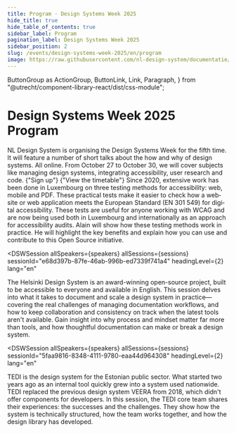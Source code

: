 ```yaml
---
title: Program · Design Systems Week 2025
hide_title: true
hide_table_of_contents: true
sidebar_label: Program
pagination_label: Design Systems Week 2025
sidebar_position: 2
slug: /events/design-systems-week-2025/en/program
image: https://raw.githubusercontent.com/nl-design-system/documentatie/assets/community-design-systems-week-2025.png
---
```


  ButtonGroup as ActionGroup,
  ButtonLink,
  Link,
  Paragraph,
} from "@utrecht/component-library-react/dist/css-module";

# Design Systems Week 2025 Program

<Paragraph lead>
  NL Design System is organising the Design Systems Week for the fifth time. It will feature a number of short talks
  about the how and why of design systems. All online. From October 27 to October 30, we will cover subjects like
  managing design systems, integrating accessibility, user research and code.
</Paragraph>

<ActionGroup>
  <ButtonLink href="/events/design-systems-week/en/sign-up" appearance="primary-action-button">
    {"Sign up"}
    <IconChevronRight />
  </ButtonLink>
  <ButtonLink href="/events/design-systems-week-2025/en/program" appearance="secondary-action-button">
    {"View the timetable"}
    <IconChevronRight />
  </ButtonLink>
</ActionGroup>

<DSWSession allSpeakers={speakers} allSessions={sessions} headingLevel={2} sessionId="02ae9c2a-f84f-4cd1-b7c0-9afe20813acb" lang="en">

<Paragraph>
  Since 2020, extensive work has been done in Luxembourg on three testing methods for accessibility: web, mobile and
  PDF. These practical tests make it easier to check how a website or web application meets the European Standard (EN
  301 549) for digital accessibility. These tests are useful for anyone working with WCAG and are now being used both in
  Luxembourg and internationally as an approach for accessibility audits. Alain will show how these testing methods work
  in practice. He will highlight the key benefits and explain how you can use and contribute to this Open Source
  initiative.
</Paragraph>

</DSWSession>

<DSWSession
  allSpeakers={speakers}
  allSessions={sessions}
  sessionId="e68d397b-87fe-46ab-996b-ed7339f741a4"
  headingLevel={2}
  lang="en"
>
  <Paragraph>
    The Helsinki Design System is an award-winning open-source project, built to be accessible to everyone and available
    in English. This session delves into what it takes to document and scale a design system in practice—covering the
    real challenges of managing documentation workflows, and how to keep collaboration and consistency on track when the
    latest tools aren't available. Gain insight into why process and mindset matter far more than tools, and how
    thoughtful documentation can make or break a design system.
  </Paragraph>
</DSWSession>

<DSWSession
  allSpeakers={speakers}
  allSessions={sessions}
  sessionId="5faa9816-8348-4111-9780-eaa44d964308"
  headingLevel={2}
  lang="en"
>

  <Paragraph>
    TEDI is the design system for the Estonian public sector. What started two years ago as an internal tool quickly
    grew into a system used nationwide. TEDI replaced the previous design system VEERA from 2018, which didn't offer
    components for developers. In this session, the TEDI core team shares their experiences: the successes and the
    challenges. They show how the system is technically structured, how the team works together, and how the design
    library has developed.
  </Paragraph>
</DSWSession>
